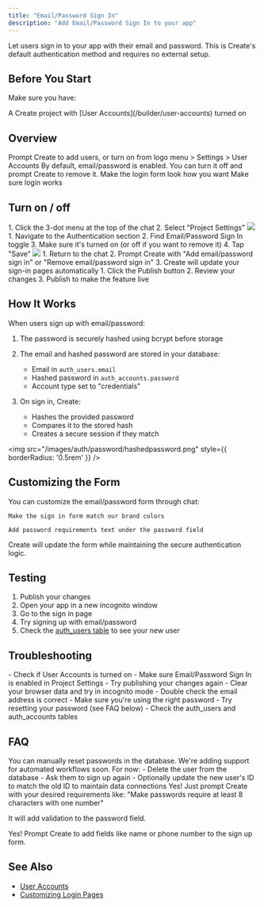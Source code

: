 ```yaml
---
title: "Email/Password Sign In"
description: "Add Email/Password Sign In to your app"
---
```


Let users sign in to your app with their email and password. This is Create's default authentication method and requires no external setup.

## Before You Start

Make sure you have:

<Check>
  A Create project with [User Accounts](/builder/user-accounts) turned on
</Check>

## Overview

<CardGroup cols={2}>
  <Card title="Enable User Accounts" icon="user-check">
    Prompt Create to add users, or turn on from logo menu > Settings > User Accounts
  </Card>
  <Card title="Enable Email/Password" icon="key">
    By default, email/password is enabled. You can turn it off and prompt Create to remove it.
  </Card>
  <Card title="Add to your sign in pages" icon="pencil">
    Make the login form look how you want
  </Card>
  <Card title="Test flow" icon="check-circle">
    Make sure login works
  </Card>
</CardGroup>

## Turn on / off 

<Steps>
  <Step title="Access Project Settings">
    1. Click the 3-dot menu at the top of the chat
    2. Select "Project Settings"
    <img src="/images/auth/x/17-createprojectsettings.png" style={{ borderRadius: '0.5rem' }} />
  </Step>

  <Step title="Enable Email/Password Sign In">
    1. Navigate to the Authentication section
    2. Find Email/Password Sign In toggle
    3. Make sure it's turned on (or off if you want to remove it)
    4. Tap "Save"
    <img src="/images/auth/password/settings.png" style={{ borderRadius: '0.5rem' }} />
  </Step>

  <Step title="Add Sign In UI">
    1. Return to the chat
    2. Prompt Create with "Add email/password sign in" or "Remove email/password sign in"
    3. Create will update your sign-in pages automatically
  </Step>

  <Step title="Publish Your App">
    1. Click the Publish button
    2. Review your changes
    3. Publish to make the feature live
  </Step>
</Steps>

## How It Works

When users sign up with email/password:

1. The password is securely hashed using bcrypt before storage

2. The email and hashed password are stored in your database:
   - Email in `auth_users.email`
   - Hashed password in `auth_accounts.password`
   - Account type set to "credentials"

3. On sign in, Create:
   - Hashes the provided password
   - Compares it to the stored hash
   - Creates a secure session if they match

<img src="/images/auth/password/hashedpassword.png" style={{ borderRadius: '0.5rem' }} />

## Customizing the Form

You can customize the email/password form through chat:

```
Make the sign in form match our brand colors
```

```
Add password requirements text under the password field
```

Create will update the form while maintaining the secure authentication logic.

## Testing

1. Publish your changes
2. Open your app in a new incognito window
3. Go to the sign in page
4. Try signing up with email/password
5. Check the [auth_users table](/builder/databases) to see your new user

## Troubleshooting

<Accordion title="Can't see the email/password form">
  - Check if User Accounts is turned on
  - Make sure Email/Password Sign In is enabled in Project Settings
  - Try publishing your changes again
  - Clear your browser data and try in incognito mode
</Accordion>

<Accordion title="Sign in not working">
  - Double check the email address is correct
  - Make sure you're using the right password
  - Try resetting your password (see FAQ below)
  - Check the auth_users and auth_accounts tables
</Accordion>

## FAQ

<Accordion title="Can I reset passwords?">
  You can manually reset passwords in the database. We're adding support for automated workflows soon. For now:
  - Delete the user from the database
  - Ask them to sign up again
  - Optionally update the new user's ID to match the old ID to maintain data connections
</Accordion>

<Accordion title="Can I customize password requirements?">
  Yes! Just prompt Create with your desired requirements like:
  "Make passwords require at least 8 characters with one number"

  It will add validation to the password field. 
</Accordion>

<Accordion title="Can I add additional fields to sign up?">
  Yes! Prompt Create to add fields like name or phone number to the sign up form.
</Accordion>

## See Also

- [User Accounts](/builder/user-accounts-v2)
- [Customizing Login Pages](/builder/user-accounts-v2#customizing-auth-pages)
